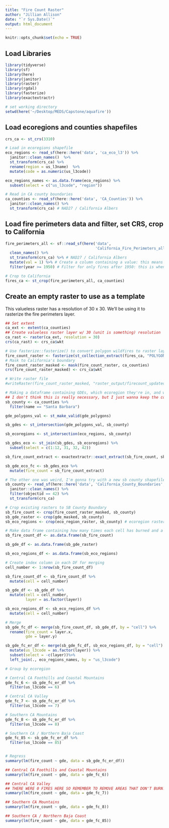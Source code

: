 ```yaml
---
title: "Fire Count Raster"
author: "Jillian Allison"
date: "`r Sys.Date()`"
output: html_document
---
```


```r
knitr::opts_chunk$set(echo = TRUE)
```

## Load Libraries
```r
library(tidyverse)
library(sf)
library(here)
library(janitor)
library(raster)
library(rgdal)
library(fasterize)
library(exactextractr)
```

```r
# set working directory
setwd(here('~/Desktop/MEDS/Capstone/aquafire'))
```

## Load ecoregions and counties shapefiles 
```r
crs_ca <- st_crs(3310)

# Load in ecoregions shapefile
eco_regions <- read_sf(here::here('data', 'ca_eco_l3')) %>% 
  janitor::clean_names()  %>% 
  st_transform(crs_ca) %>% 
  rename(region = us_l3name)  %>%
  mutate(code = as.numeric(us_l3code)) 

eco_regions_names <- as.data.frame(eco_regions) %>%
  subset(select = c("us_l3code", "region"))

# Read in CA county boundaries
ca_counties <- read_sf(here::here('data', 'CA_Counties')) %>% 
  janitor::clean_names() %>% 
  st_transform(crs_ca) # NAD27 / California Albers
```

## Load fire perimeters data and filter, set CRS, crop to California 
```r
fire_perimeters_all <- sf::read_sf(here('data', 
                                        'California_Fire_Perimeters_all')) %>% 
  clean_names() %>% 
  st_transform(crs_ca) %>% # NAD27 / California Albers
  mutate(val = 1) %>% # Create a column containing a value: this means each fire has a value of 1
  filter(year >= 1950) # Filter for only fires after 1950: this is when the dataset becomes reliable. 

# Crop to California
fires_ca <- st_crop(fire_perimeters_all, ca_counties) 
```

## Create an empty raster to use as a template
This valueless raster has a resolution of 30 x 30. We'll be using it to rasterize the fire perimeters layer. 
```r
## Set extent
ca_ext <- extent(ca_counties)
## Create valueless raster layer w/ 30 (unit is something) resolution 
ca_rast <- raster(ca_ext, resolution = 30)
crs(ca_rast) <- crs_ca$wkt
```

```r
# Use fasterize::fasterize() to convert polygon wildfires to raster layer based on raster template ## FUTURE US: REMEMBER TO CHECK FOR DUPLICATES!!!!! 
fire_count_raster <- fasterize(st_collection_extract(fires_ca, "POLYGON"), ca_rast, field = "val", fun = "sum", background = 0)
# Mask to California's boundary
fire_count_raster_masked <- mask(fire_count_raster, ca_counties) 
crs(fire_count_raster_masked) <- crs_ca$wkt

# Write raster file
#writeRaster(fire_count_raster_masked, "raster_output/firecount_updated430.tif", overwrite = TRUE)
```

```r
# Making a dataframe containing GDEs, which ecoregion they're in, and what the max fire count was in that GDE. Not quite what I was trying to make though... just had to see it to realize that. 
## I don't think this is really necessary, but I just wanna keep the code just in case. 
sb_county <- ca_counties %>% 
  filter(name == "Santa Barbara")

gde_polygons_val <- st_make_valid(gde_polygons)

sb_gdes <- st_intersection(gde_polygons_val, sb_county)

sb_ecoregions <- st_intersection(eco_regions, sb_county)

sb_gdes_eco <- st_join(sb_gdes, sb_ecoregions) %>%
  subset(select = c(1:12, 31, 32, 42))

sb_fire_count_extract <- exactextractr::exact_extract(sb_fire_count, sb_gdes_eco, fun = "max")

sb_gde_eco_fc <- sb_gdes_eco %>%
  mutate(fire_count = sb_fire_count_extract)
```


```r
# The other one was weird, I'm gonna try with a new sb county shapefile 
sb_county <- read_sf(here::here('data', 'California_County_Boundaries', 'cnty19_1.shp')) %>% 
  janitor::clean_names() %>% 
  filter(objectid == 42) %>%
  st_transform(crs_ca) 

# Crop existing rasters to SB County Boundary
sb_fire_count <- crop(fire_count_raster_masked, sb_county)
sb_gde_raster <- crop(gde_masked, sb_county)
sb_eco_regions <- crop(eco_region_raster, sb_county) # ecoregion raster is in NLCD_Ecoregions_Layers.Rmd file 

# Make data frame containing how many times each cell has burned and a data frame that says if a cell is a GDE (1) or not (0) --- this does not contain info on ecoregion. BASIC REGRESSION INCOMING! 
sb_fire_count_df <- as.data.frame(sb_fire_count)

sb_gde_df <- as.data.frame(sb_gde_raster) 

sb_eco_regions_df <- as.data.frame(sb_eco_regions)

# Create index column in each DF for merging
cell_number <- 1:nrow(sb_fire_count_df)

sb_fire_count_df <- sb_fire_count_df %>%
  mutate(cell = cell_number)

sb_gde_df <- sb_gde_df %>%
  mutate(cell = cell_number,
         layer = as.factor(layer))

sb_eco_regions_df <- sb_eco_regions_df %>%
  mutate(cell = cell_number)

# Merge
sb_gde_fc_df <- merge(sb_fire_count_df, sb_gde_df, by = "cell") %>% 
  rename(fire_count = layer.x,
         gde = layer.y)

sb_gde_fc_er_df <- merge(sb_gde_fc_df, sb_eco_regions_df, by = "cell") %>%
  mutate(us_l3code = as.factor(layer)) %>%
  subset(select = -c(layer))%>%
  left_join(., eco_regions_names, by = "us_l3code")

# Group by ecoregion 

# Central CA Foothills and Coastal Mountains
gde_fc_6 <- sb_gde_fc_er_df %>%
  filter(us_l3code == 6)

# Central CA Valley
gde_fc_7 <- sb_gde_fc_er_df %>%
  filter(us_l3code == 7)

# Southern CA Mountains
gde_fc_8 <- sb_gde_fc_er_df %>%
  filter(us_l3code == 8)

# Southern CA / Northern Baja Coast
gde_fc_85 <- sb_gde_fc_er_df %>%
  filter(us_l3code == 85)


# Regress
summary(lm(fire_count ~ gde, data = sb_gde_fc_er_df))

## Central CA Foothills and Coastal Mountains
summary(lm(fire_count ~ gde, data = gde_fc_6)) 

## Central CA Valley 
## THERE WERE 0 FIRES HERE SO REMEMBER TO REMOVE AREAS THAT DON'T BURN! 
summary(lm(fire_count ~ gde, data = gde_fc_7)) 

## Southern CA Mountains
summary(lm(fire_count ~ gde, data = gde_fc_8)) 

## Southern CA / Northern Baja Coast
summary(lm(fire_count ~ gde, data = gde_fc_85))



```

